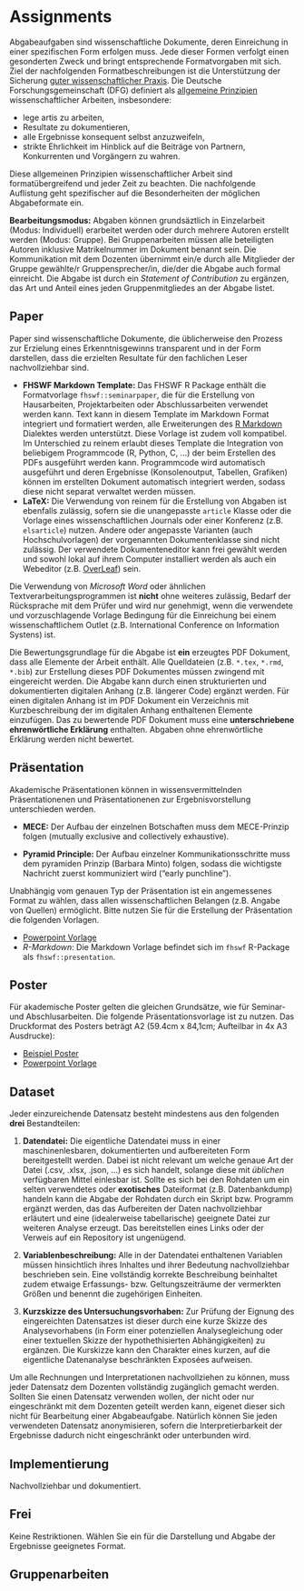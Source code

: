 # Assignments

Abgabeaufgaben sind wissenschaftliche Dokumente, deren Einreichung in einer spezifischen Form erfolgen muss. Jede dieser Formen verfolgt einen gesonderten Zweck und bringt entsprechende Formatvorgaben mit sich. Ziel der nachfolgenden Formatbeschreibungen ist die Unterstützung der Sicherung [guter wissenschaftlicher Praxis](https://www.dfg.de/foerderung/grundlagen_rahmenbedingungen/gwp/). Die Deutsche Forschungsgemeinschaft (DFG) definiert als [allgemeine Prinzipien](https://www.dfg.de/download/pdf/foerderung/rechtliche_rahmenbedingungen/gute_wissenschaftliche_praxis/empfehlung_wiss_praxis_1310.pdf) wissenschaftlicher Arbeiten, insbesondere:

- lege artis zu arbeiten,
- Resultate zu dokumentieren,
- alle Ergebnisse konsequent selbst anzuzweifeln,
- strikte Ehrlichkeit im Hinblick auf die Beiträge von Partnern, Konkurrenten und
Vorgängern zu wahren.

Diese allgemeinen Prinzipien wissenschaftlicher Arbeit sind formatübergreifend und jeder Zeit zu beachten. Die nachfolgende Auflistung geht spezifischer auf die Besonderheiten der möglichen Abgabeformate ein.

**Bearbeitungsmodus:** Abgaben können grundsäztlich in Einzelarbeit (Modus: Individuell) erarbeitet werden oder durch mehrere Autoren erstellt werden (Modus: Gruppe). Bei Gruppenarbeiten müssen alle beteiligten Autoren inklusive Matrikelnummer im Dokument benannt sein. Die Kommunikation  mit dem Dozenten übernimmt ein/e durch alle Mitglieder der Gruppe gewählte/r Gruppensprecher/in, die/der die Abgabe auch formal einreicht. Die Abgabe ist durch ein *Statement of Contribution* zu ergänzen, das Art und Anteil eines jeden Gruppenmitgliedes an der Abgabe listet. 

## Paper

Paper sind wissenschaftliche Dokumente, die üblicherweise den Prozess zur Erzielung eines Erkenntnisgewinns transparent und in der Form darstellen, dass die erzielten Resultate für den fachlichen Leser nachvollziehbar sind. 

- **FHSWF Markdown Template:** Das FHSWF R Package enthält die Formatvorlage `fhswf::seminarpaper`, die für die Erstellung von Hausarbeiten, Projektarbeiten oder Abschlussarbeiten verwendet werden kann. Text kann in diesem Template im Markdown Format integriert und formatiert werden, alle Erweiterungen des [R Markdown](https://rmarkdown.rstudio.com/) Dialektes werden unterstützt. Diese Vorlage ist zudem voll \LaTeX kompatibel. Im Unterschied zu reinem \LaTeX erlaubt dieses Template die Integration von beliebigem Programmcode (R, Python, C, ...) der beim Erstellen des PDFs ausgeführt werden kann. Programmcode wird automatisch ausgeführt und deren Ergebnisse (Konsolenoutput, Tabellen, Grafiken) können im erstellten Dokument automatisch integriert werden, sodass diese nicht separat verwaltet werden müssen.
- **LaTeX:** Die Verwendung von reinem \LaTeX für die Erstellung von Abgaben ist ebenfalls zulässig, sofern sie die unangepasste `article` Klasse oder die Vorlage eines wissenschaftlichen Journals oder einer Konferenz (z.B. `elsarticle`) nutzen. Andere oder angepasste Varianten (auch Hochschulvorlagen) der vorgenannten Dokumentenklasse sind nicht zulässig. Der verwendete Dokumenteneditor kann frei gewählt werden und sowohl lokal auf ihrem Computer installiert werden als auch ein Webeditor (z.B. [OverLeaf](https://www.overleaf.com/)) sein.

Die Verwendung von *Microsoft Word* oder ähnlichen Textverarbeitungsprogrammen ist **nicht** ohne weiteres zulässig, Bedarf der Rücksprache mit dem Prüfer und wird nur genehmigt, wenn die verwendete und vorzuschlagende Vorlage Bedingung für die Einreichung bei einem wissenschaftlichem Outlet (z.B. International Conference on Information Systens) ist.

Die Bewertungsgrundlage für die Abgabe ist **ein** erzeugtes PDF Dokument, dass alle Elemente der Arbeit enthält. Alle Quelldateien (z.B. `*.tex`, `*.rmd`, `*.bib`) zur Erstellung dieses PDF Dokumentes müssen zwingend mit eingereicht werden. Die Abgabe kann durch einen strukturierten und dokumentierten digitalen Anhang (z.B. längerer Code) ergänzt werden. Für einen digitalen Anhang ist im PDF Dokument ein Verzeichnis mit Kurzbeschreibung der im digitalen Anhang enthaltenen Elemente einzufügen. Das zu bewertende PDF Dokument muss eine **unterschriebene ehrenwörtliche Erklärung** enthalten. Abgaben ohne ehrenwörtliche Erklärung werden nicht bewertet.

## Präsentation

Akademische Präsentationen können in wissensvermittelnden Präsentationenen und Präsentationenen zur Ergebnisvorstellung unterschieden werden. 

- **MECE:** Der Aufbau der einzelnen Botschaften muss dem MECE-Prinzip folgen (mutually exclusive and collectively exhaustive).

- **Pyramid Principle:** Der Aufbau einzelner Kommunikationsschritte muss dem pyramiden Prinzip (Barbara Minto) folgen, sodass die wichtigste Nachricht zuerst kommuniziert wird ("early punchline"). 

Unabhängig vom genauen Typ der Präsentation ist ein angemessenes Format zu wählen, dass allen wissenschaftlichen Belangen (z.B. Angabe von Quellen) ermöglicht. Bitte nutzen Sie für die Erstellung der Präsentation die folgenden Vorlagen.

- [Powerpoint Vorlage](./data/bchwtz-slidemaster.pptx)
- *R-Markdown*: Die Markdown Vorlage befindet sich im `fhswf` R-Package als `fhswf::presentation`.

## Poster

Für akademische Poster gelten die gleichen Grundsätze, wie für Seminar- und Abschlusarbeiten. Die folgende Präsentationsvorlage ist zu nutzen. Das Druckformat des Posters beträgt A2 (59.4cm x 84,1cm; Aufteilbar in 4x A3 Ausdrucke):

- [Beispiel Poster](./data/bchwtz-postermaster.pdf)
- [Powerpoint Vorlage](./data/bchwtz-postermaster.pptx)

## Dataset

Jeder einzureichende Datensatz besteht mindestens aus den folgenden **drei** Bestandteilen:

1) **Datendatei:** Die eigentliche Datendatei muss in einer maschinenlesbaren, dokumentierten und aufbereiteten Form bereitgestellt werden.  Dabei ist nicht relevant um welche genaue Art der Datei (.csv, .xlsx, .json, ...) es sich handelt, solange diese mit *üblichen* verfügbaren Mittel einlesbar ist. Sollte es sich bei den Rohdaten um ein selten verwendetes oder **exotisches** Dateiformat (z.B. Datenbankdump) handeln kann die Abgabe der Rohdaten durch ein Skript bzw. Programm ergänzt werden, das das Aufbereiten der Daten nachvollziehbar erläutert und eine (idealerweise tabellarische) geeignete Datei zur weiteren Analyse erzeugt. Das bereitstellen eines Links oder der Verweis auf ein Repository ist ungenügend.

2) **Variablenbeschreibung:** Alle in der Datendatei enthaltenen Variablen müssen hinsichtlich ihres Inhaltes und ihrer Bedeutung nachvollziehbar beschrieben sein. Eine vollständig korrekte Beschreibung beinhaltet zudem etwaige Erfassungs- bzw. Geltungszeiträume der vermerkten Größen und benennt die zugehörigen Einheiten.

3) **Kurzskizze des Untersuchungsvorhaben:** Zur Prüfung der Eignung des eingereichten Datensatzes ist dieser durch eine kurze Skizze des Analysevorhabens (in Form einer potenziellen Analysegleichung oder einer textuellen Skizze der hypothethisierten Abhängigkeiten) zu ergänzen. Die Kurskizze kann den Charakter eines kurzen, auf die eigentliche Datenanalyse beschränkten Exposées aufweisen.

Um alle Rechnungen und Interpretationen nachvollziehen zu können, muss jeder Datensatz dem Dozenten vollständig zugänglich gemacht werden. Sollten Sie einen Datensatz verwenden wollen, der nicht oder nur eingeschränkt  mit dem Dozenten geteilt werden kann, eigenet dieser sich nicht für Bearbeitung einer Abgabeaufgabe. Natürlich können Sie jeden verwendeten Datensatz anonymisieren, sofern die Interpretierbarkeit der Ergebnisse dadurch nicht eingeschränkt oder unterbunden wird. 

## Implementierung

Nachvollziehbar und dokumentiert.

## Frei

Keine Restriktionen. Wählen Sie ein für die Darstellung und Abgabe der Ergebnisse geeignetes Format.

## Gruppenarbeiten







